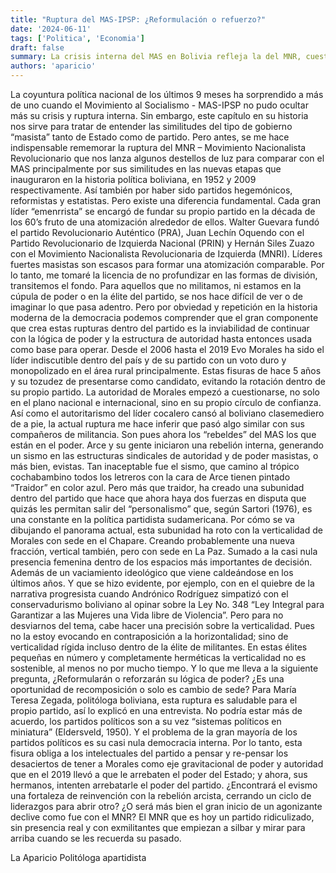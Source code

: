 ```yaml
---
title: "Ruptura del MAS-IPSP: ¿Reformulación o refuerzo?"
date: '2024-06-11'
tags: ['Politica', 'Economia']
draft: false
summary: La crisis interna del MAS en Bolivia refleja la del MNR, cuestionando el liderazgo y el futuro dinámico del partido.
authors: 'aparicio'
---
```


La coyuntura política nacional de los últimos 9 meses ha sorprendido a más de uno cuando el Movimiento al Socialismo - MAS-IPSP no pudo ocultar más su crisis y ruptura interna. Sin embargo, este capítulo en su historia nos sirve para tratar de entender las similitudes del tipo de gobierno “masista” tanto de Estado como de partido.
Pero antes, se me hace indispensable rememorar la ruptura del MNR – Movimiento Nacionalista Revolucionario que nos lanza algunos destellos de luz para comparar con el MAS principalmente por sus similitudes en las nuevas etapas que inauguraron en la historia política boliviana, en 1952 y 2009 respectivamente. Así también por haber sido partidos hegemónicos, reformistas y estatistas.
Pero existe una diferencia fundamental. Cada gran líder “emenrrista” se encargó de fundar su propio partido en la década de los 60’s fruto de una atomización alrededor de ellos. Walter Guevara fundó el partido Revolucionario Auténtico (PRA), Juan Lechín Oquendo con el Partido Revolucionario de Izquierda Nacional (PRIN) y Hernán Siles Zuazo con el Movimiento Nacionalista Revolucionaria de Izquierda (MNRI). Líderes fuertes masistas son escasos para formar una atomización comparable.
Por lo tanto, me tomaré la licencia de no profundizar en las formas de división, transitemos el fondo. Para aquellos que no militamos, ni estamos en la cúpula de poder o en la élite del partido, se nos hace difícil de ver o de imaginar lo que pasa adentro. Pero por obviedad y repetición en la historia moderna de la democracia podemos comprender que el gran componente que crea estas rupturas dentro del partido es la inviabilidad de continuar con la lógica de poder y la estructura de autoridad hasta entonces usada como base para operar.
Desde el 2006 hasta el 2019 Evo Morales ha sido el líder indiscutible dentro del país y de su partido con un voto duro y monopolizado en el área rural principalmente. Estas fisuras de hace 5 años y su tozudez de presentarse como candidato, evitando la rotación dentro de su propio partido. La autoridad de Morales empezó a cuestionarse, no solo en el plano nacional e internacional, sino en su propio círculo de confianza. Así como el autoritarismo del líder cocalero cansó al boliviano clasemediero de a pie, la actual ruptura me hace inferir que pasó algo similar con sus compañeros de militancia.
Son pues ahora los “rebeldes” del MAS los que están en el poder. Arce y su gente iniciaron una rebelión interna, generando un sismo en las estructuras sindicales de autoridad y de poder masistas, o más bien, evistas. Tan inaceptable fue el sismo, que camino al trópico cochabambino todos los letreros con la cara de Arce tienen pintado “Traidor” en color azul. Pero más que traidor, ha creado una subunidad dentro del partido que hace que ahora haya dos fuerzas en disputa que quizás les permitan salir del “personalismo” que, según Sartori (1976), es una constante en la política partidista sudamericana.
Por cómo se va dibujando el panorama actual, esta subunidad ha roto con la verticalidad de Morales con sede en el Chapare. Creando probablemente una nueva fracción, vertical también, pero con sede en La Paz. Sumado a la casi nula presencia femenina dentro de los espacios más importantes de decisión. Además de un vaciamiento ideológico que viene caldeándose en los últimos años. Y que se hizo evidente, por ejemplo, con en el quiebre de la narrativa progresista cuando Andrónico Rodríguez simpatizó con el conservadurismo boliviano al opinar sobre la Ley No. 348 “Ley Integral para Garantizar a las Mujeres una Vida libre de Violencia”.
Pero para no desviarnos del tema, cabe hacer una precisión sobre la verticalidad. Pues no la estoy evocando en contraposición a la horizontalidad; sino de verticalidad rígida incluso dentro de la élite de militantes. En estas élites pequeñas en número y completamente herméticas la verticalidad no es sostenible, al menos no por mucho tiempo. Y lo que me lleva a la siguiente pregunta, ¿Reformularán o reforzarán su lógica de poder? ¿Es una oportunidad de recomposición o solo es cambio de sede?
Para María Teresa Zegada, politóloga boliviana, esta ruptura es saludable para el propio partido, así lo explicó en una entrevista. No podría estar más de acuerdo, los partidos políticos son a su vez “sistemas políticos en miniatura” (Eldersveld, 1950). Y el problema de la gran mayoría de los partidos políticos es su casi nula democracia interna.
Por lo tanto, esta fisura obliga a los intelectuales del partido a pensar y re-pensar los desaciertos de tener a Morales como eje gravitacional de poder y autoridad que en el 2019 llevó a que le arrebaten el poder del Estado; y ahora, sus hermanos, intenten arrebatarle el poder del partido.
¿Encontrará el evismo una fortaleza de reinvención con la rebelión arcista, cerrando un ciclo de liderazgos para abrir otro? ¿O será más bien el gran inicio de un agonizante declive como fue con el MNR? El MNR que es hoy un partido ridiculizado, sin presencia real y con exmilitantes que empiezan a silbar y mirar para arriba cuando se les recuerda su pasado.

La Aparicio
Politóloga apartidista
